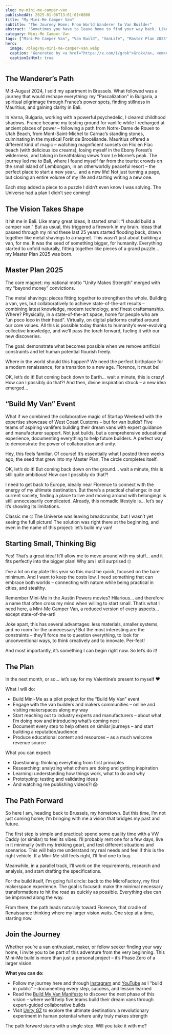 ```yaml
---
slug: my-mini-me-camper-van
publishedAt: 2025-01-06T13:01:01+0800
title: "My Mini-Me Camper Van"
subtitle: "The Journey Home: From World Wanderer to Van Builder"
abstract: "Sometimes you have to leave home to find your way back. Like Santiago in “The Alchemist,” my path has taken me across continents, only to lead me back to where I started – but with an entirely new perspective and purpose. Like a butterfly emerging from its cocoon, I begin anew."
category: Mini-Me Camper Van
tags: ["Mini-Me Camper Van", "Van Build", "VanLife", "Master Plan 2025", "Project"]
hero:
  image: /blog/my-mini-me-camper-van.webp
  caption: 'Generated by <a href="https://x.com/i/grok">Grok</a>… <em>not really following the precise instructions it wrotes</em> 🙄'
  captionIsHtml: true
---
```




## The Wanderer’s Path

Mid-August 2024, I sold my apartment in Brussels. What followed was a journey that would reshape everything: my “Pascalization” in Bulgaria, a spiritual pilgrimage through France’s power spots, finding stillness in Mauritius, and gaining clarity in Bali.

In Varna, Bulgaria, working with a powerful psychedelic, I cleared childhood shadows. France became my testing ground for vanlife while I recharged at ancient places of power – following a path from Notre-Dame de Rouen to Utah Beach, from Mont-Saint-Michel to Carnac’s standing stones, culminating in the mystical Forêt de Brocéliande. Mauritius offered a different kind of magic – watching magnificent sunsets on Flic en Flac beach (with delicious ice creams), losing myself in the Ebony Forest’s wilderness, and taking in breathtaking views from Le Morne’s peak. The journey led me to Bali, where I found myself far from the tourist crowds on the small island of Lembongan, in an otherworldly peaceful resort – the perfect place to start a new year… and a new life! Not just turning a page, but closing an entire volume of my life and starting writing a new one.

Each stop added a piece to a puzzle I didn’t even know I was solving. The Universe had a plan I didn’t see coming!


## The Vision Takes Shape

It hit me in Bali. Like many great ideas, it started small: “I should build a camper van.” But as usual, this triggered a firework in my brain. Ideas that passed through my mind these last 25 years started flooding back, drawn together like metal shavings to a magnet. This wasn’t just about building a van, for me. It was the seed of something bigger, for humanity. Everything started to unfold naturally, fitting together like pieces of a grand puzzle… my Master Plan 2025 was born.


## Master Plan 2025

The core magnet: my national motto “Unity Makes Strength” merged with my “beyond money” convictions.

The metal shavings: pieces fitting together to strengthen the whole. Building a van, yes, but collaboratively to achieve state-of-the-art results – combining latest knowledge, modern technology, and finest craftsmanship. Where? Physically, in a state-of-the-art space, home for people who are “un poco loco in their head". Virtually, on digital platforms crafted around our core values. All this is possible today thanks to humanity’s ever-evolving collective knowledge, and we’ll pass the torch forward, fueling it with our new discoveries.

The goal: demonstrate what becomes possible when we remove artificial constraints and let human potential flourish freely.

Where in the world should this happen? We need the perfect birthplace for a modern renaissance, for a transition to a new age. Florence, it must be!

OK, let’s do it! But coming back down to Earth… wait a minute, this is crazy! How can I possibly do that?! And then, divine inspiration struck – a new idea emerged…


## “Build My Van” Event

What if we combined the collaborative magic of Startup Weekend with the expertise showcase of West Coast Customs – but for van builds? Five teams of aspiring vanlifers building their dream vans with expert guidance and manufacturer support. Not just builds, but a comprehensive educational experience, documenting everything to help future builders. A perfect way to demonstrate the power of collaboration and unity.

Hey, this feels familiar. Of course! It’s essentially what I posted three weeks ago, the seed that grew into my Master Plan. The circle completes itself.

OK, let’s do it! But coming back down on the ground… wait a minute, this is still quite ambitious! How can I possibly do that?!

I need to get back to Europe, ideally near Florence to connect with the energy of my ultimate destination. But there’s a practical challenge: in our current society, finding a place to live and moving around with belongings is still unnecessarily complicated. Already, this nomadic lifestyle is… let’s say it’s showing its limitations.

Classic me 🙄 The Universe was leaving breadcrumbs, but I wasn’t yet seeing the full picture! The solution was right there at the beginning, and even in the name of this project: let’s build my van!


## Starting Small, Thinking Big

Yes! That’s a great idea! It’ll allow me to move around with my stuff… and it fits perfectly into the bigger plan! Why am I still surprised 🙄

I’ve a lot on my plate this year so this must be quick, focused on the bare minimum. And I want to keep the costs low. I need something that can embrace both worlds – connecting with nature while being practical in cities, and stealthy.

Remember Mini-Me in the Austin Powers movies? Hilarious… and therefore a name that often cross my mind when willing to start small. That’s what I need here, a Mini-Me Camper Van, a reduced version of every aspects… except state-of-the-art! 

Joke apart, this has several advantages: less materials, smaller systems, and no room for the unnecessary! But the most interesting are the constraints – they’ll force me to question everything, to look for unconventional ways, to think creatively and to innovate. Per-fect!

And most importantly, it’s something I can begin right now. So let’s do it!


## The Plan

In the next month, or so… let’s say for my Valentine’s present to myself ❤️

What I will do:

- Build Mini-Me as a pilot project for the “Build My Van” event
- Engage with the van builders and makers communities – online and visiting makerspaces along my way
- Start reaching out to industry experts and manufacturers – about what I’m doing now and introducing what’s coming next
- Document every step to help others on similar journeys – and start building a reputation/audience
- Produce educational content and resources – as a much welcome revenue source

What you can expect:

- Questioning: thinking everything from first principles
- Researching: analyzing what others are doing and getting inspiration
- Learning: understanding how things work, what to do and why
- Prototyping: testing and validating ideas
- And watching me publishing videos?! 😱


## The Path Forward

So here I am, heading back to Brussels, my hometown. But this time, I’m not just coming home; I’m bringing with me a vision that bridges my past and future.

The first step is simple and practical: spend some quality time with a VW Caddy (or similar) to feel its vibes. I’ll probably rent one for a few days, live in it minimally (with my trekking gear), and test different situations and scenarios. This will help me understand my real needs and feel if this is the right vehicle. If a Mini-Me still feels right, I’ll find one to buy.

Meanwhile, in a parallel track, I’ll work on the requirements, research and analysis, and start drafting the specifications.

For the build itself, I’m going full circle: back to the MicroFactory, my first makerspace experience. The goal is focused: make the minimal necessary transformations to hit the road as quickly as possible. Everything else can be improved along the way.

From there, the path leads naturally toward Florence, that cradle of Renaissance thinking where my larger vision waits. One step at a time, starting now.


## Join the Journey

Whether you’re a van enthusiast, maker, or fellow seeker finding your way home, I invite you to be part of this adventure from the very beginning. This Mini-Me build is more than just a personal project – it’s Phase Zero of a larger vision.

**What you can do:**

- Follow my journey here and through <a href={URLS.instagram}>Instagram</a> and <a href={URLS.youtube}>YouTube</a> as I “build in public” – documenting every step, success, and lesson learned
- Read the [Build My Van Manifesto](https://unitygz.com/blog/build-my-van-manifesto) to discover the next phase of this vision – where we’ll help five teams build their dream vans through expert-guided collaborative builds
- Visit [Unity GZ](https://unitygz.com/) to explore the ultimate destination: a revolutionary experiment in human potential where unity truly makes strength

The path forward starts with a single step. Will you take it with me?

